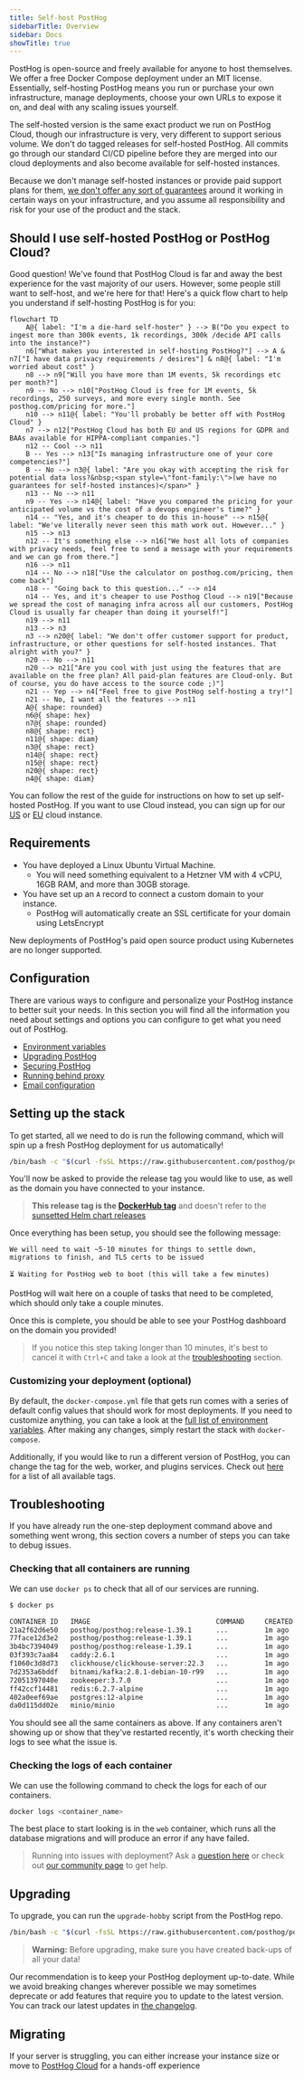 ```yaml
---
title: Self-host PostHog
sidebarTitle: Overview
sidebar: Docs
showTitle: true
---
```



PostHog is open-source and freely available for anyone to host themselves. We offer a free Docker Compose deployment under an MIT license. Essentially, self-hosting PostHog means you run or purchase your own infrastructure, manage deployments, choose your own URLs to expose it on, and deal with any scaling issues yourself.

The self-hosted version is the same exact product we run on PostHog Cloud, though our infrastructure is very, very different to support serious volume. We don't do tagged releases for self-hosted PostHog. All commits go through our standard CI/CD pipeline before they are merged into our cloud deployments and also become available for self-hosted instances.

Because we don't manage self-hosted instances or provide paid support plans for them, [we don't offer any sort of guarantees](/docs/self-host/open-source/disclaimer) around it working in certain ways on your infrastructure, and you assume all responsibility and risk for your use of the product and the stack.

## Should I use self-hosted PostHog or PostHog Cloud?

Good question! We've found that PostHog Cloud is far and away the best experience for the vast majority of our users. However, some people still want to self-host, and we're here for that! Here's a quick flow chart to help you understand if self-hosting PostHog is for you:

```mermaid
flowchart TD
    A@{ label: "I'm a die-hard self-hoster" } --> B("Do you expect to ingest more than 300k events, 1k recordings, 300k /decide API calls into the instance?")
    n6["What makes you interested in self-hosting PostHog?"] --> A & n7["I have data privacy requirements / desires"] & n8@{ label: "I'm worried about cost" }
    n8 --> n9["Will you have more than 1M events, 5k recordings etc per month?"]
    n9 -- No --> n10["PostHog Cloud is free for 1M events, 5k recordings, 250 surveys, and more every single month. See posthog.com/pricing for more."]
    n10 --> n11@{ label: "You'll probably be better off with PostHog Cloud" }
    n7 --> n12["PostHog Cloud has both EU and US regions for GDPR and BAAs available for HIPPA-compliant companies."]
    n12 -- Cool --> n11
    B -- Yes --> n13["Is managing infrastructure one of your core competencies?"]
    B -- No --> n3@{ label: "Are you okay with accepting the risk for potential data loss?&nbsp;<span style=\"font-family:\">(we have no guarantees for self-hosted instances)</span>" }
    n13 -- No --> n11
    n9 -- Yes --> n14@{ label: "Have you compared the pricing for your anticipated volume vs the cost of a devops engineer's time?" }
    n14 -- "Yes, and it's cheaper to do this in-house" --> n15@{ label: "We've literally never seen this math work out. However..." }
    n15 --> n13
    n12 -- It's something else --> n16["We host all lots of companies with privacy needs, feel free to send a message with your requirements and we can go from there."]
    n16 --> n11
    n14 -- No --> n18["Use the calculator on posthog.com/pricing, then come back"]
    n18 -- "Going back to this question..." --> n14
    n14 -- Yes, and it's cheaper to use Posthog Cloud --> n19["Because we spread the cost of managing infra across all our customers, PostHog Cloud is usually far cheaper than doing it yourself!"]
    n19 --> n11
    n13 --> n3
    n3 --> n20@{ label: "We don't offer customer support for product, infrastructure, or other questions for self-hosted instances. That alright with you?" }
    n20 -- No --> n11
    n20 --> n21["Are you cool with just using the features that are available on the free plan? All paid-plan features are Cloud-only. But of course, you do have access to the source code ;)"]
    n21 -- Yep --> n4["Feel free to give PostHog self-hosting a try!"]
    n21 -- No, I want all the features --> n11
    A@{ shape: rounded}
    n6@{ shape: hex}
    n7@{ shape: rounded}
    n8@{ shape: rect}
    n11@{ shape: diam}
    n3@{ shape: rect}
    n14@{ shape: rect}
    n15@{ shape: rect}
    n20@{ shape: rect}
    n4@{ shape: diam}
```

You can follow the rest of the guide for instructions on how to set up self-hosted PostHog. If you want to use Cloud instead, you can sign up for our
 [US](https://us.posthog.com/signup) or [EU](https://eu.posthog.com/signup) cloud instance.

## Requirements

-   You have deployed a Linux Ubuntu Virtual Machine.
    -   You will need something equivalent to a Hetzner VM with 4 vCPU, 16GB RAM, and more than 30GB storage.
-   You have set up an `A` record to connect a custom domain to your instance.
    -   PostHog will automatically create an SSL certificate for your domain using LetsEncrypt

New deployments of PostHog's paid open source product using Kubernetes are no longer supported.

## Configuration

There are various ways to configure and personalize your PostHog instance to better suit your needs. In this section you will find all the information you need about settings and options you can configure to get what you need out of PostHog.

-   [Environment variables](/docs/self-host/configure/environment-variables)
-   [Upgrading PostHog](/docs/runbook/upgrading-posthog)
-   [Securing PostHog](/docs/self-host/configure/securing-posthog)
-   [Running behind proxy](/docs/self-host/configure/running-behind-proxy)
-   [Email configuration](/docs/self-host/configure/email)

## Setting up the stack

To get started, all we need to do is run the following command, which will spin up a fresh PostHog deployment for us automatically!

```bash
/bin/bash -c "$(curl -fsSL https://raw.githubusercontent.com/posthog/posthog/HEAD/bin/deploy-hobby)"
```

You'll now be asked to provide the release tag you would like to use, as well as the domain you have connected to your instance.

> **This release tag is the [DockerHub tag](https://hub.docker.com/r/posthog/posthog/tags)** and doesn't refer to the [sunsetted Helm chart releases](https://posthog.com/blog/sunsetting-helm-support-posthog)

Once everything has been setup, you should see the following message:

```
We will need to wait ~5-10 minutes for things to settle down, migrations to finish, and TLS certs to be issued

⏳ Waiting for PostHog web to boot (this will take a few minutes)
```

PostHog will wait here on a couple of tasks that need to be completed, which should only take a couple minutes.

Once this is complete, you should be able to see your PostHog dashboard on the domain you provided!

> If you notice this step taking longer than 10 minutes, it's best to cancel it with `Ctrl+C` and take a look at the [troubleshooting](#troubleshooting) section.

### Customizing your deployment (optional)

By default, the `docker-compose.yml` file that gets run comes with a series of default config values that should work for most deployments.
If you need to customize anything, you can take a look at the [full list of environment variables](/docs/self-host/configure/environment-variables).
After making any changes, simply restart the stack with `docker-compose`.

Additionally, if you would like to run a different version of PostHog, you can change the tag for the web, worker, and plugins services.
Check out [here](https://hub.docker.com/r/posthog/posthog) for a list of all available tags.

## Troubleshooting

If you have already run the one-step deployment command above and something went wrong, this section covers a number of steps you can take to debug issues.

### Checking that all containers are running

We can use `docker ps` to check that all of our services are running.

```bash
$ docker ps

CONTAINER ID   IMAGE                               COMMAND     CREATED    STATUS    PORTS   NAMES
21a2f62d6e50   posthog/posthog:release-1.39.1      ...         1m ago     Up 1m     ...     ...
77face12d3e2   posthog/posthog:release-1.39.1      ...         1m ago     Up 1m     ...     ...
3b4bc7394049   posthog/posthog:release-1.39.1      ...         1m ago     Up 1m     ...     ...
03f393c7aa84   caddy:2.6.1                         ...         1m ago     Up 1m     ...     ...
f1060c3d8d73   clickhouse/clickhouse-server:22.3   ...         1m ago     Up 1m     ...     ...
7d2353a6bddf   bitnami/kafka:2.8.1-debian-10-r99   ...         1m ago     Up 1m     ...     ...
72051397040e   zookeeper:3.7.0                     ...         1m ago     Up 1m     ...     ...
ff42ccf14481   redis:6.2.7-alpine                  ...         1m ago     Up 1m     ...     ...
402a0eef69ae   postgres:12-alpine                  ...         1m ago     Up 1m     ...     ...
da0d115dd02e   minio/minio                         ...         1m ago     Up 1m     ...     ...
```

You should see all the same containers as above. If any containers aren't showing up or show that they've restarted recently, it's worth checking their logs to see what the issue is.

### Checking the logs of each container

We can use the following command to check the logs for each of our containers.

```bash
docker logs <container_name>
```

The best place to start looking is in the `web` container, which runs all the database migrations and will produce an error if any have failed.

> Running into issues with deployment? Ask a [question here](/questions) or check out [our community page](/posts) to get help.

## Upgrading

To upgrade, you can run the `upgrade-hobby` script from the PostHog repo.

```bash
/bin/bash -c "$(curl -fsSL https://raw.githubusercontent.com/posthog/posthog/HEAD/bin/upgrade-hobby)"
```

> **Warning:** Before upgrading, make sure you have created back-ups of all your data!

Our recommendation is to keep your PostHog deployment up-to-date. While we avoid breaking changes wherever possible we may sometimes deprecate or add features that require you to update to the latest version. You can track our latest updates in [the changelog](/changelog).

## Migrating

If your server is struggling, you can either increase your instance size or move to [PostHog Cloud](/docs/migrate/migrate-to-cloud#option-1-for-events-migration-self-hosted-migration-tool-alpha) for a hands-off experience
